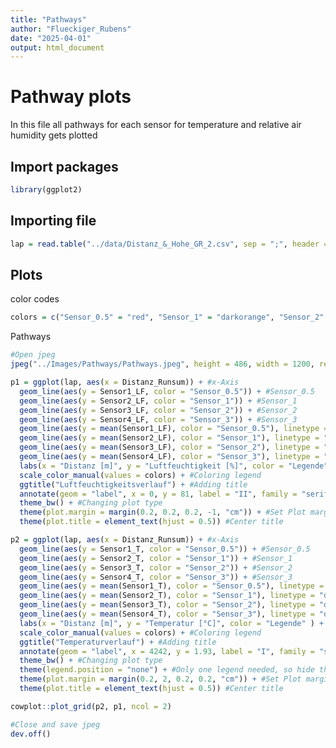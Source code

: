 ```yaml
---
title: "Pathways"
author: "Flueckiger_Rubens"
date: "2025-04-01"
output: html_document
---
```


# Pathway plots

In this file all pathways for each sensor for temperature and relative air humidity gets plotted

## Import packages

```r
library(ggplot2)
```

## Importing file

```r
lap = read.table("../data/Distanz_&_Hohe_GR_2.csv", sep = ";", header = T)
```

## Plots

color codes

```r
colors = c("Sensor_0.5" = "red", "Sensor_1" = "darkorange", "Sensor_2" = "darkgreen", "Sensor_3" = "blue")
```

Pathways

```r

#Open jpeg
jpeg("../Images/Pathways/Pathways.jpeg", height = 486, width = 1200, res = 108)

p1 = ggplot(lap, aes(x = Distanz_Runsum)) + #x-Axis
  geom_line(aes(y = Sensor1_LF, color = "Sensor_0.5")) + #Sensor_0.5
  geom_line(aes(y = Sensor2_LF, color = "Sensor_1")) + #Sensor_1
  geom_line(aes(y = Sensor3_LF, color = "Sensor_2")) + #Sensor_2
  geom_line(aes(y = Sensor4_LF, color = "Sensor_3")) + #Sensor_3
  geom_line(aes(y = mean(Sensor1_LF), color = "Sensor_0.5"), linetype = "dashed") + #Mean Sensor_0.5
  geom_line(aes(y = mean(Sensor2_LF), color = "Sensor_1"), linetype = "dashed") + #Mean Sensor_1
  geom_line(aes(y = mean(Sensor3_LF), color = "Sensor_2"), linetype = "dashed") + #Mean Sensor_2
  geom_line(aes(y = mean(Sensor4_LF), color = "Sensor_3"), linetype = "dashed") + #Mean Sensor_3
  labs(x = "Distanz [m]", y = "Luftfeuchtigkeit [%]", color = "Legende") + #Axis label & Legend
  scale_color_manual(values = colors) + #Coloring legend
  ggtitle("Luftfeuchtigkeitsverlauf") + #Adding title
  annotate(geom = "label", x = 0, y = 81, label = "II", family = "serif", size = 6) + #Plot number
  theme_bw() + #Changing plot type
  theme(plot.margin = margin(0.2, 0.2, 0.2, -1, "cm")) + #Set Plot margins
  theme(plot.title = element_text(hjust = 0.5)) #Center title

p2 = ggplot(lap, aes(x = Distanz_Runsum)) + #x-Axis
  geom_line(aes(y = Sensor1_T, color = "Sensor_0.5")) + #Sensor_0.5
  geom_line(aes(y = Sensor2_T, color = "Sensor_1")) + #Sensor_1
  geom_line(aes(y = Sensor3_T, color = "Sensor_2")) + #Sensor_2
  geom_line(aes(y = Sensor4_T, color = "Sensor_3")) + #Sensor_3
  geom_line(aes(y = mean(Sensor1_T), color = "Sensor_0.5"), linetype = "dashed") + #Mean Sensor_0.5
  geom_line(aes(y = mean(Sensor2_T), color = "Sensor_1"), linetype = "dashed") + #Mean Sensor_1
  geom_line(aes(y = mean(Sensor3_T), color = "Sensor_2"), linetype = "dashed") + #Mean Sensor_2
  geom_line(aes(y = mean(Sensor4_T), color = "Sensor_3"), linetype = "dashed") + #Mean Sensor_3
  labs(x = "Distanz [m]", y = "Temperatur [°C]", color = "Legende" ) + #Axis label & Legend
  scale_color_manual(values = colors) + #Coloring legend
  ggtitle("Temperaturverlauf") + #Adding title
  annotate(geom = "label", x = 4242, y = 1.93, label = "I", family = "serif", size = 6) + #Plot number
  theme_bw() + #Changing plot type
  theme(legend.position = "none") + #Only one legend needed, so hide this
  theme(plot.margin = margin(0.2, 2, 0.2, 0.2, "cm")) + #Set Plot margins
  theme(plot.title = element_text(hjust = 0.5)) #Center title

cowplot::plot_grid(p2, p1, ncol = 2)

#Close and save jpeg
dev.off()

```

